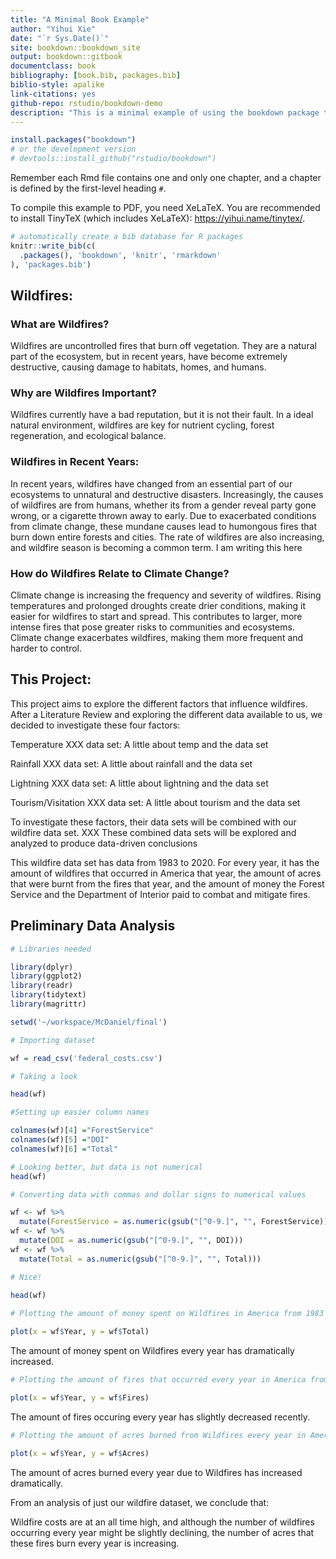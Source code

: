 ```yaml
--- 
title: "A Minimal Book Example"
author: "Yihui Xie"
date: "`r Sys.Date()`"
site: bookdown::bookdown_site
output: bookdown::gitbook
documentclass: book
bibliography: [book.bib, packages.bib]
biblio-style: apalike
link-citations: yes
github-repo: rstudio/bookdown-demo
description: "This is a minimal example of using the bookdown package to write a book. The output format for this example is bookdown::gitbook."
---
```



```r
install.packages("bookdown")
# or the development version
# devtools::install_github("rstudio/bookdown")
```

Remember each Rmd file contains one and only one chapter, and a chapter is defined by the first-level heading `#`.

To compile this example to PDF, you need XeLaTeX. You are recommended to install TinyTeX (which includes XeLaTeX): <https://yihui.name/tinytex/>.

```r
# automatically create a bib database for R packages
knitr::write_bib(c(
  .packages(), 'bookdown', 'knitr', 'rmarkdown'
), 'packages.bib')
```


## Wildfires:

### What are Wildfires?

Wildfires are uncontrolled fires that burn off vegetation. They are a natural part of the ecosystem, but in recent years, have become extremely destructive, causing damage to habitats, homes, and humans.

### Why are Wildfires Important?

Wildfires currently have a bad reputation, but it is not their fault. In a ideal natural environment, wildfires are key for nutrient cycling, forest regeneration, and ecological balance.

### Wildfires in Recent Years:

In recent years, wildfires have changed from an essential part of our ecosystems to unnatural and destructive disasters. Increasingly, the causes of wildfires are from humans, whether its from a gender reveal party gone wrong, or a cigarette thrown away to early. Due to exacerbated conditions from climate change, these mundane causes lead to humongous fires that burn down entire forests and cities. The rate of wildfires are also increasing, and wildfire season is becoming a common term. I am writing this here

### How do Wildfires Relate to Climate Change?

Climate change is increasing the frequency and severity of wildfires. Rising temperatures and prolonged droughts create drier conditions, making it easier for wildfires to start and spread. This contributes to larger, more intense fires that pose greater risks to communities and ecosystems. Climate change exacerbates wildfires, making them more frequent and harder to control.

## This Project:

This project aims to explore the different factors that influence wildfires. 
After a Literature Review and exploring the different data available to us, we decided to investigate these four factors:

Temperature
XXX data set: A little about temp and the data set

Rainfall
XXX data set: A little about rainfall and the data set

Lightning
XXX data set: A little about lightning and the data set

Tourism/Visitation
XXX data set: A little about tourism and the data set

To investigate these factors, their data sets will be combined with our wildfire data set. 
XXX
These combined data sets will be explored and analyzed to produce data-driven conclusions

This wildfire data set has data from 1983 to 2020. For every year, it has the amount of wildfires that occurred in America that year, the amount of acres that were burnt from the fires that year, and the amount of money the Forest Service and the Department of Interior paid to combat and mitigate fires. 

## Preliminary Data Analysis

```r
# Libraries needed

library(dplyr)
library(ggplot2)
library(readr)
library(tidytext)
library(magrittr)
```

```r
setwd('~/workspace/McDaniel/final')
```

```r
# Importing dataset

wf = read_csv('federal_costs.csv')
```

```r
# Taking a look

head(wf)
```

```r
#Setting up easier column names

colnames(wf)[4] ="ForestService"
colnames(wf)[5] ="DOI"
colnames(wf)[6] ="Total"
```

```r
# Looking better, but data is not numerical
head(wf)
```

```r
# Converting data with commas and dollar signs to numerical values

wf <- wf %>%
  mutate(ForestService = as.numeric(gsub("[^0-9.]", "", ForestService)))
wf <- wf %>%
  mutate(DOI = as.numeric(gsub("[^0-9.]", "", DOI)))
wf <- wf %>%
  mutate(Total = as.numeric(gsub("[^0-9.]", "", Total)))
```

```r
# Nice!
  
head(wf)  
```

```r
# Plotting the amount of money spent on Wildfires in America from 1983 to 2020

plot(x = wf$Year, y = wf$Total) 
```
The amount of money spent on Wildfires every year has dramatically increased. 



```r
# Plotting the amount of fires that occurred every year in America from 1983 to 2020

plot(x = wf$Year, y = wf$Fires) 
```
The amount of fires occuring every year has slightly decreased recently. 


```r
# Plotting the amount of acres burned from Wildfires every year in America from 1983 to 2020

plot(x = wf$Year, y = wf$Acres)
```
The amount of acres burned every year due to Wildfires has increased dramatically.


From an analysis of just our wildfire dataset, we conclude that:

Wildfire costs are at an all time high, and although the number of wildfires occurring every year might be slightly declining, the number of acres that these fires burn every year is increasing. 

